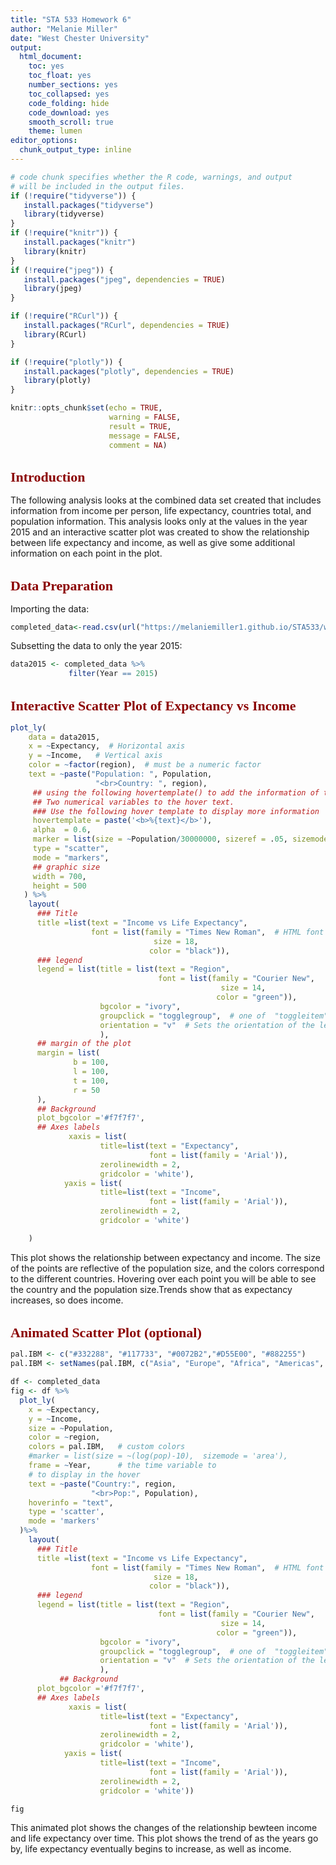 ---
title: "STA 533 Homework 6"
author: "Melanie Miller"
date: "West Chester University"
output: 
  html_document:
    toc: yes
    toc_float: yes
    number_sections: yes
    toc_collapsed: yes
    code_folding: hide
    code_download: yes
    smooth_scroll: true
    theme: lumen
editor_options:
  chunk_output_type: inline
---


<style type="text/css">

/* Table of content - navigation */
div#TOC li {
    list-style:none;
    background-color:lightgray;
    background-image:none;
    background-repeat:none;
    background-position:0;
    font-family: Arial, Helvetica, sans-serif;
    color: #780c0c;
}


/* Title fonts */
h1.title {
  font-size: 24px;
  color: darkblue;
  text-align: center;
  font-family: Arial, Helvetica, sans-serif;
  font-variant-caps: normal;
}
h4.author { 
  font-size: 18px;
  font-family: Arial, Helvetica, sans-serif;
  color: navy;
  text-align: center;
}
h4.date { 
  font-size: 18px;
  font-family: Arial, Helvetica, sans-serif;
  color: darkblue;
  text-align: center;
}

/* Section headers */
h1 {
    font-size: 22px;
    font-family: "Times New Roman", Times, serif;
    color: darkred;
    text-align: left;
}

h2 {
    font-size: 18px;
    font-family: "Times New Roman", Times, serif;
    color: navy;
    text-align: left;
}

h3 { 
    font-size: 15px;
    font-family: "Times New Roman", Times, serif;
    color: darkred;
    text-align: left;
}

h4 {
    font-size: 18px;
    font-family: "Times New Roman", Times, serif;
    color: darkred;
    text-align: left;
}
</style>


```{r setup, include=FALSE}
# code chunk specifies whether the R code, warnings, and output 
# will be included in the output files.
if (!require("tidyverse")) {
   install.packages("tidyverse")
   library(tidyverse)
}
if (!require("knitr")) {
   install.packages("knitr")
   library(knitr)
}
if (!require("jpeg")) {
   install.packages("jpeg", dependencies = TRUE)
   library(jpeg)
}

if (!require("RCurl")) {
   install.packages("RCurl", dependencies = TRUE)
   library(RCurl)
}

if (!require("plotly")) {
   install.packages("plotly", dependencies = TRUE)
   library(plotly)
}

knitr::opts_chunk$set(echo = TRUE,       
                      warning = FALSE,   
                      result = TRUE,   
                      message = FALSE,
                      comment = NA)
```

# Introduction
The following analysis looks at the combined data set created that includes information from income per person, life expectancy, countries total, and population information. This analysis looks only at the values in the year 2015 and an interactive scatter plot was created to show the relationship between life expectancy and income, as well as give some additional information on each point in the plot. 


# Data Preparation

Importing the data:
```{r Data Import}
completed_data<-read.csv(url("https://melaniemiller1.github.io/STA533/w05-HW/final_data.csv"))
```


Subsetting the data to only the year 2015:
```{r}
data2015 <- completed_data %>%
             filter(Year == 2015)
```


# Interactive Scatter Plot of Expectancy vs Income

```{r}
plot_ly(
    data = data2015,
    x = ~Expectancy,  # Horizontal axis 
    y = ~Income,   # Vertical axis 
    color = ~factor(region),  # must be a numeric factor
    text = ~paste("Population: ", Population,
                   "<br>Country: ", region), 
     ## using the following hovertemplate() to add the information of the
     ## Two numerical variables to the hover text.
     ### Use the following hover template to display more information
     hovertemplate = paste('<b>%{text}</b>'),
     alpha  = 0.6,
     marker = list(size = ~Population/30000000, sizeref = .05, sizemode = 'area' ),
     type = "scatter",
     mode = "markers",
     ## graphic size
     width = 700,
     height = 500
   ) %>%
    layout(  
      ### Title 
      title =list(text = "Income vs Life Expectancy", 
                  font = list(family = "Times New Roman",  # HTML font family  
                                size = 18,
                               color = "black")), 
      ### legend
      legend = list(title = list(text = "Region",
                                 font = list(family = "Courier New",
                                               size = 14,
                                              color = "green")),
                    bgcolor = "ivory",
                    groupclick = "togglegroup",  # one of  "toggleitem" AND "togglegroup".
                    orientation = "v"  # Sets the orientation of the legend.
                    ),
      ## margin of the plot
      margin = list(
              b = 100,
              l = 100,
              t = 100,
              r = 50
      ),
      ## Background
      plot_bgcolor ='#f7f7f7', 
      ## Axes labels
             xaxis = list( 
                    title=list(text = "Expectancy",
                               font = list(family = 'Arial')),
                    zerolinewidth = 2, 
                    gridcolor = 'white'), 
            yaxis = list( 
                    title=list(text = "Income",
                               font = list(family = 'Arial')),
                    zerolinewidth = 2, 
                    gridcolor = 'white')

    )

```


This plot shows the relationship between expectancy and income. The size of the points are reflective of the population size, and the colors correspond to the different countries. Hovering over each point you will be able to see the country and the population size.Trends show that as expectancy increases, so does income. 


# Animated Scatter Plot (optional)
```{r}
pal.IBM <- c("#332288", "#117733", "#0072B2","#D55E00", "#882255")
pal.IBM <- setNames(pal.IBM, c("Asia", "Europe", "Africa", "Americas", "Oceania"))

df <- completed_data 
fig <- df %>%
  plot_ly(
    x = ~Expectancy, 
    y = ~Income, 
    size = ~Population,
    color = ~region, 
    colors = pal.IBM,   # custom colors
    #marker = list(size = ~(log(pop)-10),  sizemode = 'area'),
    frame = ~Year,      # the time variable to
    # to display in the hover
    text = ~paste("Country:", region,
                  "<br>Pop:", Population),
    hoverinfo = "text",
    type = 'scatter',
    mode = 'markers'
  )%>%
    layout(  
      ### Title 
      title =list(text = "Income vs Life Expectancy", 
                  font = list(family = "Times New Roman",  # HTML font family  
                                size = 18,
                               color = "black")), 
      ### legend
      legend = list(title = list(text = "Region",
                                 font = list(family = "Courier New",
                                               size = 14,
                                              color = "green")),
                    bgcolor = "ivory",
                    groupclick = "togglegroup",  # one of  "toggleitem" AND "togglegroup".
                    orientation = "v"  # Sets the orientation of the legend.
                    ),
           ## Background
      plot_bgcolor ='#f7f7f7', 
      ## Axes labels
             xaxis = list( 
                    title=list(text = "Expectancy",
                               font = list(family = 'Arial')),
                    zerolinewidth = 2, 
                    gridcolor = 'white'), 
            yaxis = list( 
                    title=list(text = "Income",
                               font = list(family = 'Arial')),
                    zerolinewidth = 2, 
                    gridcolor = 'white'))

fig
```

This animated plot shows the changes of the relationship bewteen income and life expectancy over time. This plot shows the trend of as the years go by, life expectancy eventually begins to increase, as well as income. 